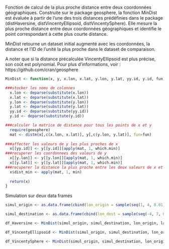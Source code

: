 
Fonction de calcul de la plus proche distance entre deux coordonnées géographiques.
Construite sur le package geosphere, la fonction MinDist est évaluée à partir de l'une des trois distances prédéfinies dans le package (distHaversine, distVincentyEllipsoid, distVincentySphere). Elle mesure la plus proche distance entre deux coordonnées géographiques et identifie le point correspondant à cette plus courte distance.

MinDist retourne un dataset initial augmenté avec les coordonnées, la distance et l'ID de l'unité la plus proche dans le dataset de comparaison.

A noter que si la distance précalculée VincentyEllipsoid est plus précise, son coût est polynomial.
Pour plus d'informations, voir : https://github.com/cran/geosphere

```{r}

MinDist <- function(x, y, x.lon, x.lat, y.lon, y.lat, yy.id, y.id, fun){

###stocker les noms de colonnes
  x.lon <- deparse(substitute(x.lon))
  x.lat <- deparse(substitute(x.lat))
  y.lon <- deparse(substitute(y.lon))
  y.lat <- deparse(substitute(y.lat))
  yy.id <- deparse(substitute(yy.id))
  y.id <- deparse(substitute(y.id))

###calculer la matrice de distance pour tous les points de x et y
  require(geosphere)
  mat <- distm(x[,c(x.lon, x.lat)], y[,c(y.lon, y.lat)], fun=fun)
  
###affecter les valeurs de y les plus proches de x  
  x[[yy.id]] <- y[[y.id]][apply(mat, 1, which.min)]
###recuperer les coordonnees des valeurs de y
  x[[y.lon]] <- y[[y.lon]][apply(mat, 1, which.min)]
  x[[y.lat]] <- y[[y.lat]][apply(mat, 1, which.min)]
###recuperer la distance la plus proche entre les deux valeurs de x et y (en metres)  
  x$dist_min <- apply(mat, 1, min)
  
  return(x)
}
```


Simulation sur deux data frames
```{r}

simul_origin <- as.data.frame(cbind(lon_origin = sample(seq(1, 4, 0.01)), lat_origin = sample(seq(45, 46, 0.01)), ID_origin = seq(1, 1001)))

simul_destination <- as.data.frame(cbind(lon_dest = sample(seq(-4, 7, 0.001)), lat_dest = sample(seq(43, 49, 0.001)), ID_dest = seq(1, 11001)))

df_Haversine <- MinDist(simul_origin, simul_destination, lon_origin, lat_origin, lon_dest, lat_dest,  ID_dest_copy, ID_dest, distHaversine)

df_VincentyEllipsoid <- MinDist(simul_origin, simul_destination, lon_origin, lat_origin, lon_dest, lat_dest,  ID_dest_copy, ID_dest, distVincentyEllipsoid)

df_VincentySphere <- MinDist(simul_origin, simul_destination, lon_origin, lat_origin, lon_dest, lat_dest,  ID_dest_copy, ID_dest, distVincentySphere)


```

